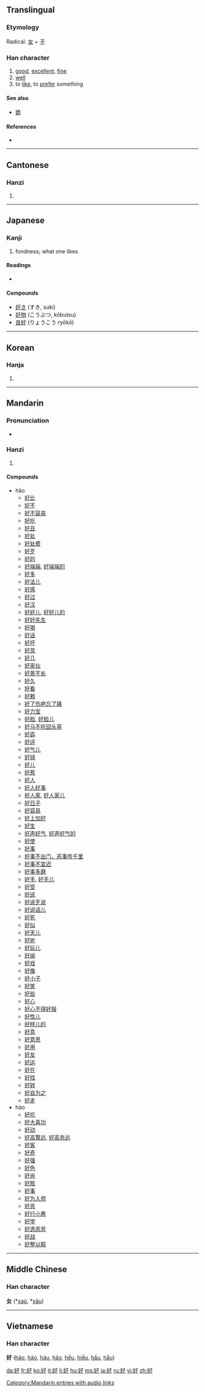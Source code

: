 ==Translingual==
{{stroke order|stroke=6}}

===Etymology===
Radical: [[女]] + [[子]]

===Han character===
{{Han char|rn=38|rad=女|as=03|sn=6|four=4744<sub>7</sub>|canj=女弓木 (VND)}}

# [[good]], [[excellent]], [[fine]]
# [[well]]
# to [[like]], to [[prefer]] something

====See also====
* [[姽]]

====References====
* {{Han ref|kx=0255.110|dkj=06053|dj=0518.120|hdz=21028.010|uh=597D|ud=22909|bh=A66E|bd=42606}}

----

==Cantonese==

===Hanzi===
{{yue-hanzi|jyut=hou2|y=hou2, hou3}}

# {{defn|Cantonese}}

----

==Japanese==

===Kanji===
{{ja-kanji|grade=4|rs=女03}}

# fondness; what one likes

====Readings====
* {{ja-readings|on=[[こう]] ([[kō]])|kun=[[このむ]] ([[好む]], [[konomu]]), [[すく]] ([[好く]], [[suku]]), [[よい]] ([[yoi]])}}

====Compounds====
* [[好き]] (すき, suki)
* [[好物]] (こうぶつ, kōbutsu)
* [[良好]] (りょうこう ryōkō)

----

==Korean==

===Hanja===
{{ko-hanja|hangeul=호|rv=ho|mr=ho}}

# {{defn|Korean}}

----

==Mandarin==
{{see|hao}}

===Pronunciation===
*{{audio|zh-hǎo.ogg|audio}}

===Hanzi===
{{cmn-hanzi|pin=[[hǎo]] ([[hao3]]), [[hào]] ([[hao4]])|wg=hao<sup>3</sup>, hao<sup>4</sup>}}

# {{defn|Mandarin}}

====Compounds====
* hǎo
** [[好比]]
** [[好不]]
** [[好不容易]]
** [[好吃]]
** [[好丑]]
** [[好处]]
** [[好处费]]
** [[好歹]]
** [[好的]]
** [[好端端]], [[好端端的]]
** [[好多]]
** [[好法儿]]
** [[好感]]
** [[好过]]
** [[好汉]]
** [[好好儿]], [[好好儿的]]
** [[好好先生]]
** [[好喝]]
** [[好话]]
** [[好坏]]
** [[好货]]
** [[好几]]
** [[好家伙]]
** [[好景不长]]
** [[好久]]
** [[好看]]
** [[好赖]]
** [[好了伤疤忘了痛]]
** [[好力宝]]
** [[好脸]], [[好脸儿]]
** [[好马不吃回头草]]
** [[好孬]]
** [[好评]]
** [[好气儿]]
** [[好球]]
** [[好儿]]
** [[好惹]]
** [[好人]]
** [[好人好事]]
** [[好人家]], [[好人家儿]]
** [[好日子]]
** [[好容易]]
** [[好上加好]]
** [[好生]]
** [[好声好气]], [[好声好气的]]
** [[好使]]
** [[好事]]
** [[好事不出门，恶事传千里]]
** [[好事不宜迟]]
** [[好事多磨]]
** [[好手]], [[好手儿]]
** [[好受]]
** [[好说]]
** [[好说歹说]]
** [[好说话儿]]
** [[好死]]
** [[好似]]
** [[好天儿]]
** [[好听]]
** [[好玩儿]]
** [[好闻]]
** [[好戏]]
** [[好像]]
** [[好小子]]
** [[好笑]]
** [[好些]]
** [[好心]]
** [[好心不得好报]]
** [[好性儿]]
** [[好样儿的]]
** [[好意]]
** [[好意思]]
** [[好用]]
** [[好友]]
** [[好运]]
** [[好在]]
** [[好找]]
** [[好转]]
** [[好自为之]]
** [[好走]]
* hào
** [[好吃]]
** [[好大喜功]]
** [[好动]]
** [[好高鹜远]], [[好高务远]]
** [[好客]]
** [[好奇]]
** [[好强]]
** [[好色]]
** [[好尚]]
** [[好胜]]
** [[好事]]
** [[好为人师]]
** [[好恶]]
** [[好行小惠]]
** [[好学]]
** [[好逸恶劳]]
** [[好战]]
** [[好整以暇]]

[[Category:Mandarin entries with audio links]]
----

==Middle Chinese==
===Han character===
'''女''' (*[[xaù]], *[[xǎu]])<!--asterisks symbolize reconstructed pronunciation-->

----

==Vietnamese==

===Han character===
'''好''' ([[hảo]], [[háo]], [[háu]], [[hão]], [[hếu]], [[hiếu]], [[hấu]], [[hẩu]])

[[da:好]]
[[fr:好]]
[[ko:好]]
[[it:好]]
[[li:好]]
[[hu:好]]
[[ms:好]]
[[ja:好]]
[[ru:好]]
[[vi:好]]
[[zh:好]]